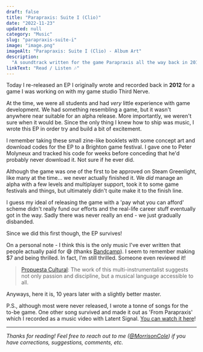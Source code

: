 ```yaml
---
draft: false
title: "Parapraxis: Suite I (Clio)"
date: "2022-11-23"
updated: null
category: "Music"
slug: "parapraxis-suite-i"
image: "image.png"
imageAlt: "Parapraxis: Suite I (Clio) - Album Art"
description:
  "A soundtrack written for the game Parapraxis all the way back in 2012."
linkText: "Read / Listen 🎶"
---
```


Today I re-released an EP I originally wrote and recorded back in **2012** for a
game I was working on with my game studio Third Nerve.

<SpotifyAlbum src="https://open.spotify.com/embed/album/4PDfIfpamqY46OjzRJ6ewz?utm_source=generator" />

At the time, we were all students and had _very_ little experience with game
development. We had something resembling a game, but it wasn't anywhere near
suitable for an alpha release. More importantly, we weren't sure when it would
be. Since the only thing I knew how to ship was music, I wrote this EP in order
try and build a bit of excitement.

I remember taking these small zine-like booklets with some concept art and
download codes for the EP to a Brighton game festival. I gave one to Peter
Molyneux and tracked his code for weeks before conceding that he'd probably
never download it. Not sure if he ever did.

Although the game was one of the first to be approved on Steam Greenlight, like
many at the time... we never actually finished it. We _did_ manage an alpha with
a few levels and multiplayer support, took it to some game festivals and things,
but ultimately didn't quite make it to the finish line.

I guess my ideal of releasing the game with a 'pay what you can afford' scheme
didn't really fund our efforts and the real-life career stuff eventually got in
the way. Sadly there was never really an end - we just gradually disbanded.

Since we did this first though, the EP survives!

On a personal note - I think this is the only music I've ever written that
people actually paid for 😅 (thanks
[Bandcamp](https://morrisoncole.bandcamp.com/)). I seem to remember making $7
and being thrilled. In fact, I'm still thrilled. Someone even reviewed it!

> [Propuesta Cultural](https://bandcamp.com/propuesta): The work of this
> multi-instrumentalist suggests not only passion and discipline, but a musical
> language accessible to all.

Anyways, here it is, 10 years later with a slightly better master.

P.S., although most were never released, I wrote a tonne of songs for the to-be
game. One other song survived and made it out as 'From Parapraxis' which I
recorded as a music video with Latent Signal.
[You can watch it here](https://youtu.be/wwzey7b4ENw)!

---

_Thanks for reading! Feel free to reach out to me
([@MorrisonCole](https://twitter.com/morrisoncole)) if you have corrections,
suggestions, comments, etc._
